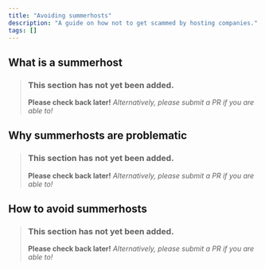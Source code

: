 ```yaml
---
title: "Avoiding summerhosts"
description: "A guide on how not to get scammed by hosting companies."
tags: []
---
```


## What is a summerhost
> ### This section has not yet been added.
> **Please check back later!** *Alternatively, please submit a PR if you are able to!*

## Why summerhosts are problematic
> ### This section has not yet been added.
> **Please check back later!** *Alternatively, please submit a PR if you are able to!*

## How to avoid summerhosts
> ### This section has not yet been added.
> **Please check back later!** *Alternatively, please submit a PR if you are able to!*